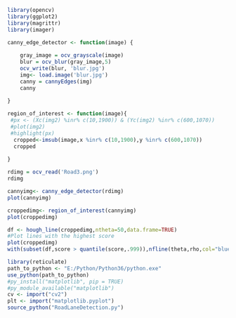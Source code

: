```r

library(opencv)
library(ggplot2)
library(magrittr)
library(imager)

```
```r

canny_edge_detector <- function(image) {
  
    gray_image = ocv_grayscale(image)
    blur = ocv_blur(gray_image,5)
    ocv_write(blur, 'blur.jpg')
    img<- load.image('blur.jpg')
    canny = cannyEdges(img)
    canny
    
}

```
```r

region_of_interest <- function(image){
 #px <- (Xc(img2) %inr% c(10,1900)) & (Yc(img2) %inr% c(600,1070))
 #plot(img2)
 #highlight(px)
  cropped<-imsub(image,x %inr% c(10,1900),y %inr% c(600,1070))
  cropped
  
}

```
```r

rdimg = ocv_read('Road3.png')
rdimg

cannyimg<- canny_edge_detector(rdimg)
plot(cannyimg)

croppedimg<- region_of_interest(cannyimg)
plot(croppedimg)

df <- hough_line(croppedimg,ntheta=50,data.frame=TRUE)
#Plot lines with the highest score
plot(croppedimg)
with(subset(df,score > quantile(score,.999)),nfline(theta,rho,col="blue"))

```
```r

library(reticulate)
path_to_python <- "E:/Python/Python36/python.exe"
use_python(path_to_python)
#py_install("matplotlib", pip = TRUE)
#py_module_available("matplotlib")
cv <- import("cv2")
plt <- import("matplotlib.pyplot")
source_python("RoadLaneDetection.py")

```




